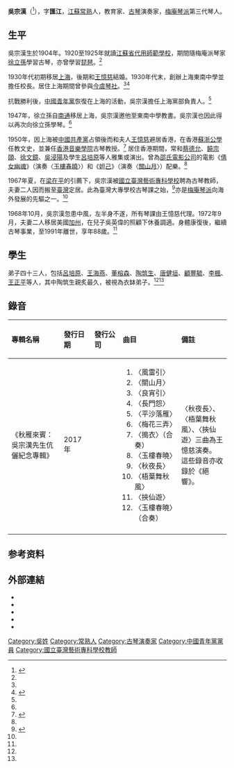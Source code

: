 '''吳宗漢'''（{{bd|1904年||1991年}}<ref name=":0">{{Cite book|title=《梅庵琴人傳》|last=嚴|first=曉星|publisher=中華書局|year=2011|isbn=9787101078961|location=北京|pages=146-161}}</ref>），字'''匯江'''，[[江蘇|江蘇]][[常熟|常熟]]人，教育家、[[古琴|古琴]]演奏家，[[梅庵琴派|梅庵琴派]]第三代琴人。

==生平==
吳宗漢生於1904年。1920至1925年就讀[[江蘇省代用師範學校|江蘇省代用師範學校]]，期間隨梅庵派琴家[[徐立孫|徐立孫]]學習古琴，亦曾學習[[琵琶_(中國)|琵琶]]。<ref name=":0"/>

1930年代初期移居[[上海|上海]]，後期和[[王憶慈|王憶慈]]結婚。1930年代末，創辦上海東南中學並擔任校長。居住上海期間曾參與[[今虞琴社|今虞琴社]]。<ref name=":0"/><ref>{{Cite book|title=《操縵瑣記》|last=張|first=子謙|authorlink=張子謙|publisher=中華書局|year=2005|isbn=9787101048513|quote=（1940年）四月二十八日  本社第十八次月集，借座中實俱樂部，到社友二十餘人，有音樂家楊蔭瀏先生參加，常熟吳宗漢先生加入本社為社友。吳君為徐立孫先生入室弟子，即席彈平沙、玉樓春曉二曲，甚佳。}}</ref>

抗戰勝利後，[[中國青年黨|中國青年黨]]恢復在上海的活動，吳宗漢擔任上海黨部負責人。<ref name=":0"/>

1947年，徐立孫自[[南通市|南通]]移居上海，吳宗漢邀他至東南中學教書。吳宗漢也因此得以再次向徐立孫學琴。<ref name=":0"/>

1950年，因上海被[[中國共產黨|中國共產黨]]占領後而和夫人[[王憶慈|王憶慈]]避居香港，在香港[[蘇浙公學|蘇浙公學]]任教文史，並兼任[[香港音樂學院|香港音樂學院]]古琴教授。<ref>{{Cite web |author=嚴曉星|url=http://www.musiceol.com/news/html/2012-5/2012516175213842603843.html |title=王燕卿與梅庵派 |accessdate=2015-07-06 |archive-date=2015-07-06 |archive-url=https://web.archive.org/web/20150706175900/http://www.musiceol.com/news/html/2012-5/2012516175213842603843.html |dead-url=no }}</ref> 居住香港期間，常和[[蔡德允|蔡德允]]、[[饒宗頤|饒宗頤]]、[[徐文鏡|徐文鏡]]、[[吳浸陽|吳浸陽]]及學生[[呂培原|呂培原]]等人雅集或演出。曾為[[邵氏電影公司|邵氏電影公司]]的電影《[[倩女幽魂_(1960年電影)|倩女幽魂]]》（演奏〈[[玉樓春曉|玉樓春曉]]〉）和《[[妲己_(1964年電影)|妲己]]》（演奏〈[[关山月_(古琴曲)|關山月]]〉）配樂。<ref name=":0"/>

1967年夏，在[[梁在平|梁在平]]的引薦下，吳宗漢被[[國立臺灣藝術專科學校|國立臺灣藝術專科學校]]聘為古琴教師，夫妻二人因而搬至[[臺灣|臺灣]]定居。此為臺灣大專學校古琴課之始，<ref name="吳宗漢">{{Cite web |url=http://7xian.qinqishuhua.org/guqinmingjia/view-301.html |title=吳宗漢 |accessdate=2015-07-06 |archive-date=2015-07-06 |archive-url=https://web.archive.org/web/20150706193833/http://7xian.qinqishuhua.org/guqinmingjia/view-301.html |dead-url=yes }}</ref>亦是[[梅庵琴派|梅庵琴派]]向海外發展的先驅之一。<ref name=":0"/>

1968年10月，吳宗漢忽患中風，左半身不遂，所有琴課由王憶慈代理。1972年9月，夫妻二人移居美國[[加州|加州]]，在兒子吳英偉的照顧下休養調適。身體康復後，繼續古琴事業，至1991年離世，享年88歲。<ref name=":0"/>

== 學生 ==
弟子四十三人，包括[[呂培原|呂培原]]、[[王海燕|王海燕]]、[[董榕森|董榕森]]、[[陶筑生|陶筑生]]、[[唐健垣|唐健垣]]、[[顧豐毓|顧豐毓]]、[[李楓|李楓]]、[[王正平|王正平]]等人，其中陶筑生親炙最久，被視為衣缽弟子。<ref name=":0"/><ref name="吳宗漢"/>

==錄音==
{| class="wikitable"

!align="left" width="300px"| 專輯名稱
!align="left" width="90px"| 發行日期
!align="left" width="140px"| 發行公司
!align="left" width="280px"| 曲目
!align="left" width="250px"| 備註
|-
| 《秋雁來賓：吳宗漢先生伉儷紀念專輯》
| 2017年
| 
| {{HideH|曲目}}
#〈風雷引〉
#〈關山月〉
#〈良宵引〉
#〈長門怨〉
#〈平沙落雁〉
#〈梅花三弄〉
#〈搗衣〉（合奏）
#〈玉樓春曉〉
#〈秋夜長〉
#〈梧葉舞秋風〉
#〈挾仙遊〉
#〈玉樓春曉〉（合奏）
{{Hidef}}
|〈秋夜長〉、〈梧葉舞秋風〉、〈挾仙遊〉三曲為王憶慈演奏。<br />這些錄音亦收錄於《絕響》。
|-
|}

==参考资料==
{{reflist}}

==外部連結==
* {{YouTube|title=〈關山月〉|id=MnstUROpZn0}}
* {{YouTube|title=〈長門怨〉|id=Oy7_nlsynRA}}
* {{YouTube|title=〈平沙落雁〉|id=XKu-gg5DFMM}}
* {{YouTube|title=〈梅花三弄〉|id=NWL9kGNuIZI}}
* {{YouTube|title=〈良宵引〉|id=Q_g01JGnj8g}}

{{Authority control}}
{{DEFAULTSORT:Wu}}
[[Category:吳姓|Category:吳姓]]
[[Category:常熟人|Category:常熟人]]
[[Category:古琴演奏家|Category:古琴演奏家]]
[[Category:中國青年黨黨員|Category:中國青年黨黨員]]
[[Category:國立臺灣藝術專科學校教師|Category:國立臺灣藝術專科學校教師]]